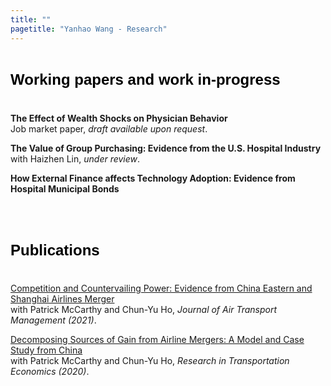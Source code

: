 ```yaml
---
title: ""
pagetitle: "Yanhao Wang - Research"
---
```


<link rel="stylesheet" href="style.css" type="text/css">


### <span style="color:Black;font-family:'Arial';font-size:18pt;font-weight:bold;line-height:3em">Working papers and work in-progress<span>

**The Effect of Wealth Shocks on Physician Behavior**<br>
Job market paper, *draft available upon request*.

**The Value of Group Purchasing: Evidence from the U.S. Hospital Industry**<br> 
with Haizhen Lin, *under review*.

**How External Finance affects Technology Adoption: Evidence from Hospital Municipal Bonds**<br>




<!-- 

**The (Anti-) Competitive Effect of Failed Bank Resolutions**<br> 
Second-year paper


**Not In My Backyard: Strategic Deterrence and Firm Positioning Amid Entry Dynamics**, with Joanna Li and Eric Zhao, submitted. 

-->
    
<br>

### <span style="color:Black;font-family:'Arial';font-size:18pt;font-weight:bold;line-height:3em">Publications<span>


[Competition and Countervailing Power: Evidence from China Eastern and Shanghai Airlines Merger](https://www.sciencedirect.com/science/article/abs/pii/S096969972030572X)<br>
with Patrick McCarthy and Chun-Yu Ho, *Journal of Air Transport Management (2021)*.

[Decomposing Sources of Gain from Airline Mergers: A Model and Case Study from China](https://www.sciencedirect.com/science/article/abs/pii/S0739885920301943)<br>
with Patrick McCarthy and Chun-Yu Ho, *Research in Transportation Economics (2020)*.

<!-- 
<br>

### <span style="color:Black">Other work<span>

[Government-Firm Collusion, Environmental Regulation and Firm's Total Factor Productivity](files/papers/ER_TFP_2017.pdf)<br>
*Economic Theory and Business Management (2017)* , in Chinese.

**Banking Market Development and Consumption Risk Sharing: Evidence from China.**<br>
with Chun-Yu Ho, Dan Li and Peng Wang, *2017*.<br> 

-->

<!-- *For more writings and presentations, see my CV [here](files/CV_YanhaoWang_May2019.pdf).* -->
